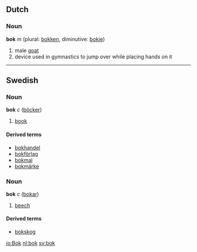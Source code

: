 ==Dutch==
===Noun===
'''bok''' ''m'' (plural: [[bokken]], diminutive: [[bokje]])

# male [[goat]]
# device used in gymnastics to jump over while placing hands on it

----

==Swedish==
===Noun===
'''bok''' ''c'' ([[böcker]])

# [[book]]

====Derived terms====
*[[bokhandel]]
*[[bokförlag]]
*[[bokmal]]
*[[bokmärke]]

===Noun===
'''bok''' ''c'' ([[bokar]])

# [[beech]]

====Derived terms====
*[[bokskog]]

[[io:Bok]]
[[nl:bok]]
[[sv:bok]]